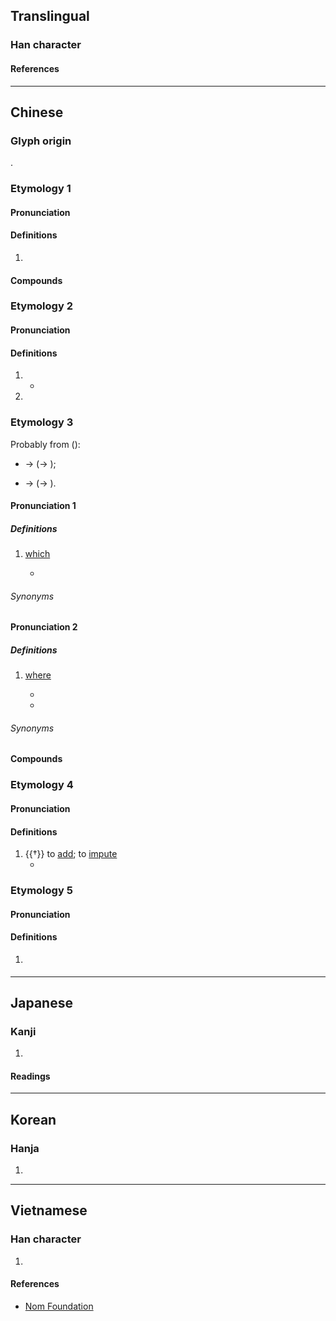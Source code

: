 {{character info}}
==Translingual==

===Han character===
{{Han char|rn=9|rad=人|as=05|sn=7|four=23211|canj=OJP|ids=⿰亻它}}

====References====
{{Han ref|kx=0098.170|dkj=00513|dj=0208.070|hdz=10139.030|uh=4F57}}

----

==Chinese==

===Glyph origin===
{{Han etym}}
{{Han compound|人|它|ls=psc|c1=s|c2=p|t1=human}}.

===Etymology 1===
{{zh-forms}}

====Pronunciation====
{{zh-pron
|m=tuó
|c=to4
|mn=tô
|mc=1
|oc=n,2
|cat=v
}}

====Definitions====
{{zh-hanzi}}

# {{zh-alt-form|馱|to [[carry]] on one's [[back]]}}

====Compounds====
{{zh-der|佗佗|磨佗子|華佗再世}}

===Etymology 2===
{{zh-forms}}

====Pronunciation====
{{zh-pron
|m=tuō,tā
|c=to1,taa1
|mc=2
|oc=1
|ma=
|cat=pron,pn
}}

====Definitions====
{{zh-hanzi}}

# {{zh-alt-form|他}}
#* {{zh-x|佗{tā} 邑 唯 命。|I will grant you any '''other''' place.|ref=Zuozhuan|3=CL}}
# {{surname|zh}}

===Etymology 3===
{{zh-forms|alt=倒,叨,叼,搭,哪,底}}
Probably from {{zh-l|*底}} ({{zh-ref|Yang, 2002}}):
* {{IPAfont|tai}} → {{IPAfont|ta}} (→ {{IPAfont|taʔ}});
* {{IPAfont|tue}} → {{IPAfont|to}} (→ {{IPAfont|toʔ}}).

====Pronunciation 1====
{{zh-pron
|mn=xm,qz,tw:tó/zz:tah/twv:tá
|cat=det
}}

=====Definitions=====
{{zh-hanzi}}

# {{lb|zh|Hokkien}} [[which]]
#* {{zh-x|來 問 家己\自{ka}己{tī}，猶\還{iáu} 欠 佗{tó} 一 項|I ask myself, '''which''' am I still missing?|TW|ref='''2016''', {{w2|zh|黃妃}} ({{w|Huang Fei}}) (lyricist {{lang|zh|謝誌豪}}), [https://www.youtube.com/watch?v=gbBLznjfvGk {{lang|zh|囍}}]}}

======Synonyms======
{{zh-dial|哪}}

====Pronunciation 2====
{{zh-pron
|mn=xm,qz:tó/zz,twv:tah/tw:toh/km:tio̍h
|cat=pn
}}

=====Definitions=====
{{zh-hanzi}}

# {{lb|zh|Hokkien}} [[where]]
#* {{zh-x|參 着{tio̍h} 咖啡 過{kòe} 喉 燒，毋\不{m̄} 知 你 到{tàu}底 佇\置{tī} 佗{toh}||TW|ref='''2011''', {{w2|zh|蕭煌奇}} ({{w|Ricky Hsiao}}), [https://www.youtube.com/watch?v=C5DN8bBsI5M {{lang|zh|你置佗}}]}}
#* {{zh-x|夢 對 '''佗{toh}''' 飛，未來 佗{tó}位 找{chhōe}||TW|ref='''2016''', {{w2|zh|黃妃}} ({{w|Huang Fei}}) (lyricist {{w2|zh|方文良}} [Neil Fang]), [https://www.youtube.com/watch?v=bBEPx4BTXcA {{lang|zh|雙生花}}]}}

======Synonyms======
{{zh-dial|哪裡}}

====Compounds====
{{zh-der|佗位:tó-ūi|佗落}}

===Etymology 4===
{{zh-forms}}

====Pronunciation====
{{zh-pron
|m=tuò
|cat=v
}}

====Definitions====
{{zh-hanzi}}

# {{†}} to [[add]]; to [[impute]]
#* {{zh-x|舍{Shě} 彼 有 罪，予{yú} 之 佗{tuò} 矣。|He lets alone the guilty,<br>And '''imputes''' guilt to me.|ref=Shijing}}

===Etymology 5===
{{zh-forms|alt=迤}}

====Pronunciation====
{{zh-pron
|m=yí
|cat=a
}}

====Definitions====
{{zh-hanzi}}

# {{zh-only|委佗|dot=,}} {{zh-alt-form|委蛇|nocap=1}}

----

==Japanese==

===Kanji===
{{ja-kanji|grade=|rs=人05}}

# {{rfdef|ja|sort=人05}}

====Readings====
{{ja-readings
|on=た
|kun=ほか-, わ-びる
}}

----

==Korean==

===Hanja===
{{ko-hanja|타}}

# {{rfdef|ko|sort=人05}}

----

==Vietnamese==

===Han character===
{{vi-readings|reading=[[đà]]|rs=人05}}

# {{rfdef|vi|sort=人05}}

====References====
* [http://nomfoundation.org/common/nom_details.php?codepoint=4f57 Nom Foundation]